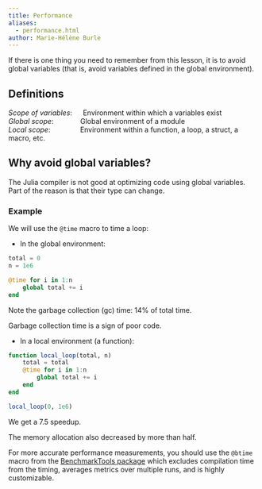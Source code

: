 ```yaml
---
title: Performance
aliases:
  - performance.html
author: Marie-Hélène Burle
---
```


If there is one thing you need to remember from this lesson, it is to [avoid global variables]{.emph} (that is, avoid variables defined in the global environment).

## Definitions

*Scope of variables*: &emsp;&nbsp;Environment within which a variables exist \
*Global scope*: &emsp;&emsp;&emsp;&nbsp;&nbsp;Global environment of a module \
*Local scope*: &ensp;&emsp;&emsp;&emsp;&ensp;Environment within a function, a loop, a struct, a macro, etc.

## Why avoid global variables?

The Julia compiler is not good at optimizing code using global variables. Part of the reason is that their type can change.

### Example

We will use the `@time` macro to time a loop:

- In the global environment:

```julia
total = 0
n = 1e6

@time for i in 1:n
    global total += i
end
```

:::{.note}

Note the garbage collection (gc) time: 14% of total time.

Garbage collection time is a sign of poor code.

:::

- In a local environment (a function):


```julia
function local_loop(total, n)
    total = total
    @time for i in 1:n
        global total += i
    end
end

local_loop(0, 1e6)
```

:::{.note}

We get a 7.5 speedup.

The memory allocation also decreased by more than half.

:::

For more accurate performance measurements, you should use the `@btime` macro from the [BenchmarkTools package](https://github.com/JuliaCI/BenchmarkTools.jl) which excludes compilation time from the timing, averages metrics over multiple runs, and is highly customizable.
